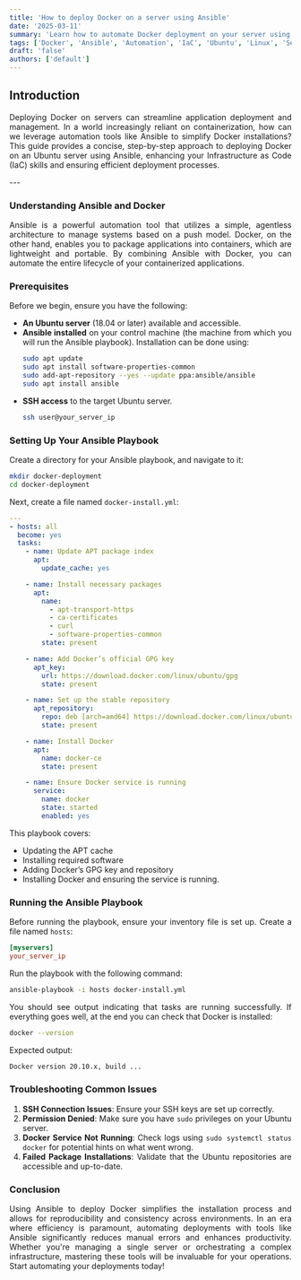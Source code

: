 ```yaml
---
title: 'How to deploy Docker on a server using Ansible'
date: '2025-03-11'
summary: 'Learn how to automate Docker deployment on your server using Ansible for efficient and reliable infrastructure management in Linux environments.'
tags: ['Docker', 'Ansible', 'Automation', 'IaC', 'Ubuntu', 'Linux', 'Server Deployment']
draft: 'false'
authors: ['default']
---
```


<div align="justify">

## Introduction
Deploying Docker on servers can streamline application deployment and management. In a world increasingly reliant on containerization, how can we leverage automation tools like Ansible to simplify Docker installations? This guide provides a concise, step-by-step approach to deploying Docker on an Ubuntu server using Ansible, enhancing your Infrastructure as Code (IaC) skills and ensuring efficient deployment processes.

</div>
---

<div align="justify">

### Understanding Ansible and Docker
Ansible is a powerful automation tool that utilizes a simple, agentless architecture to manage systems based on a push model. Docker, on the other hand, enables you to package applications into containers, which are lightweight and portable. By combining Ansible with Docker, you can automate the entire lifecycle of your containerized applications.

### Prerequisites
Before we begin, ensure you have the following:
- **An Ubuntu server** (18.04 or later) available and accessible.
- **Ansible installed** on your control machine (the machine from which you will run the Ansible playbook). Installation can be done using:
  ```bash
  sudo apt update
  sudo apt install software-properties-common
  sudo add-apt-repository --yes --update ppa:ansible/ansible
  sudo apt install ansible
  ```  
- **SSH access** to the target Ubuntu server.
  ```bash
  ssh user@your_server_ip
  ```  

### Setting Up Your Ansible Playbook
Create a directory for your Ansible playbook, and navigate to it:
```bash
mkdir docker-deployment
cd docker-deployment
```  
Next, create a file named `docker-install.yml`:
```yaml
---
- hosts: all
  become: yes
  tasks:
    - name: Update APT package index
      apt:
        update_cache: yes

    - name: Install necessary packages
      apt:
        name:
          - apt-transport-https
          - ca-certificates
          - curl
          - software-properties-common
        state: present

    - name: Add Docker’s official GPG key
      apt_key:
        url: https://download.docker.com/linux/ubuntu/gpg
        state: present

    - name: Set up the stable repository
      apt_repository:
        repo: deb [arch=amd64] https://download.docker.com/linux/ubuntu {{ ansible_distribution_release }} stable
        state: present

    - name: Install Docker
      apt:
        name: docker-ce
        state: present

    - name: Ensure Docker service is running
      service:
        name: docker
        state: started
        enabled: yes
```  
This playbook covers:
- Updating the APT cache
- Installing required software
- Adding Docker’s GPG key and repository
- Installing Docker and ensuring the service is running.

### Running the Ansible Playbook
Before running the playbook, ensure your inventory file is set up. Create a file named `hosts`:
```ini
[myservers]
your_server_ip
```  
Run the playbook with the following command:
```bash
ansible-playbook -i hosts docker-install.yml
```  
You should see output indicating that tasks are running successfully. If everything goes well, at the end you can check that Docker is installed:
```bash
docker --version
```  
Expected output:
```bash
Docker version 20.10.x, build ...
```  

### Troubleshooting Common Issues
1. **SSH Connection Issues**: Ensure your SSH keys are set up correctly.
2. **Permission Denied**: Make sure you have `sudo` privileges on your Ubuntu server.
3. **Docker Service Not Running**: Check logs using `sudo systemctl status docker` for potential hints on what went wrong.
4. **Failed Package Installations**: Validate that the Ubuntu repositories are accessible and up-to-date.

### Conclusion
Using Ansible to deploy Docker simplifies the installation process and allows for reproducibility and consistency across environments. In an era where efficiency is paramount, automating deployments with tools like Ansible significantly reduces manual errors and enhances productivity. Whether you're managing a single server or orchestrating a complex infrastructure, mastering these tools will be invaluable for your operations. Start automating your deployments today!

</div>